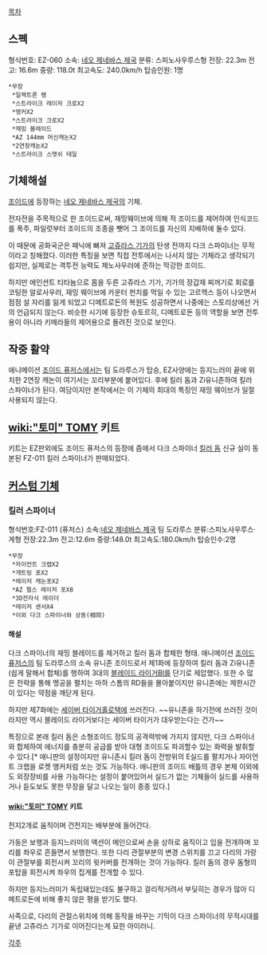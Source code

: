 [[목차]]
== 스펙 ==
형식번호: EZ-060
소속: [[네오 제네바스 제국]]
분류: 스피노사우루스형 
전장: 22.3m
전고: 16.6m
중량: 118.0t
최고속도: 240.0km/h
탑승인원: 1명
 *무장
  *일랙트론 팽
  *스트라이크 레이저 크로X2
  *앵커X2
  *스트라이크 크로X2
  *재밍 블레이드
  *AZ 144mm 머신캐논X2
  *2연장캐논X2
  *스트라이크 스맷쉬 테일

== 기체해설 ==
[[조이드]]에 등장하는 [[네오 제네바스 제국]]의 기체.

전자전을 주목적으로 한 조이드로써, 재밍웨이브에 의해 적 조이드를 제어하여 인식코드를 폭주, 파일럿부터 조이드의 조종을 뺏어 그 조이드를 자신의 지배하에 둘수 있다.

이 때문에 공화국군은 패닉에 빠져 [[고쥬라스 기가]]의 탄생 전까지 다크 스파이너는 무적이라고 칭해졌다. 이러한 특징을 보면 직접 전투에서는 나서지 않는 기체라고 생각되기 쉽지만, 실제로는 격투전 능력도 제노사우러에 준하는 막강한 조이드.

하지만 에인션트 티타늄으로 몸을 두른 고쥬라스 기가, 기가의 장갑재 찌꺼기로 회로를 코팅한 알로사우러, 재밍 웨이브에 카운터 펀치를 먹일 수 있는 고르헥스 등이 나오면서 점점 설 자리를 잃게 되었고 디메트로돈의 복원도 성공하면서 나중에는 스토리상에선 거의 언급되지 않는다. 비슷한 시기에 등장한 슈토르히, 디메트로돈 등의 역할을 보면 전투용이 아니라 키메라들의 제어용으로 돌려진 것으로 보인다.

== 작중 활약 ==
애니메이션 [[조이드 퓨저스]]에서는 팀 도라루스가 탑승, EZ사양에는 등지느러미 끝에 위치한 2연장 캐논이 여기서는 꼬리부분에 붙어있다. 후에 킬러 돔과 Zi유니존하여 킬러 스파이너가 된다. 여담이지만 본작에서는 이 기체의 최대의 특징인 재밍 웨이브가 일절 사용되지 않는다.

== [[wiki:"토미" TOMY]] 키트 ==
키트는 EZ판외에도 조이드 퓨저스의 등장에 즘에서 다크 스파이너 [[킬러 돔]] 신규 실이 동본된 FZ-011 킬러 스파이너가 판매되었다.

== [[커스텀 기체]] ==
=== 킬러 스파이너 ===
형식번호:FZ-011 (퓨저스)
소속:[[네오 제네바스 제국]] 팀 도라루스
분류:스피노사우루스·게형
전장:22.3m
전고:12.6m
중량:148.0t
최고속도:180.0km/h
탑승인수:2명
 *무장
  *자이언트 크랩X2
  *개트링 포X2
  *레이저 캐논포X2
  *AZ 펄스 레이저 포X8
  *3D전자식 레이더
  *레이저 센서X4
  *이외 다크 스파이너와 상동(相同)

==== 해설 ====
다크 스파이너의 재밍 블레이드를 제거하고 킬러 돔과 합체한 형태.
애니메이션 [[조이드 퓨저스]]의 팀 도라루스의 소속 유니존 조이드로서 제1화에 등장하여 킬러 돔과 Zi유니존(쉽게 말해서 합체)를 행하여 3대의 [[블레이드 라이거]]BI를 단기로 제압했다. 또한 수 많은 전략을 통해 맹공을 펼치는 마하 스톰의 RD들을 몰아붙이지만 유니존에는 제한시간이 있다는 약점을 깨닫게 된다.

하지만 제7화에는 [[세이버 타이거]]홀로택에 쓰러진다. ~~유니존을 하기전에 쓰러진 것이라지만 역시 블레이드 라이거보다는 세이버 타이거가 대우받는다는 건가~~

특징으로 본래 킬러 돔은 소형조이드 정도의 공격력밖에 가지지 않지만, 다크 스파이너와 합체하여 에너지를 충분히 공급를 받아 대형 조이드도 파괴할수 있는 화력을 발휘할 수 있다.[* 애니판의 설정이지만 유니존시 킬러 돔이 전방위의 E실드를 펼치거나 자이언트 크랩을 로켓 앵커처럼 쏘는 것도 가능하다. 애니판의 조이드 배틀의 경우 본체 이외에도 외장장비를 사용 가능하다는 설정이 붙어있어서 실드가 없는 기체들이 실드를 사용하거나 듣도보도 못한 무장을 달고 나오는 일이 종종 있다.]

==== [[wiki:"토미" TOMY]] 키트 ====
전지2개로 움직이며 건전지는 배부분에 들어간다.

가동은 보행과 등지느러미의 액션이 메인으로써 손을 상하로 움직이고 입을 전개하며 꼬리를 좌우로 흔들면서 보행한다. 또한 다리 관절부분의 변경 스위치를 끄고 다리의 가랑이 관절부를 회전시켜 꼬리의 윗커버를 전개하는 것이 가능하다. 킬러 돔의 경우 돔형의 포탑을 회전시켜 좌우의 집게를 전개할 수 있다.

하지만 등지느러미가 독립돼있는데도 불구하고 걸리적거려서 부딪히는 경우가 많아 디메트로돈에 비해 좋지 않은 평을 받기도 했다.

사족으로, 다리의 관절스위치에 의해 동작을 바꾸는 기믹이 다크 스파이너의 무적시대를 끝낸 고쥬라스 기가로 이어진다는게 묘한 아이러니.

[[각주]]
